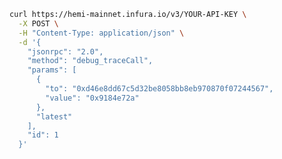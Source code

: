 ```bash
curl https://hemi-mainnet.infura.io/v3/YOUR-API-KEY \
  -X POST \
  -H "Content-Type: application/json" \
  -d '{
    "jsonrpc": "2.0",
    "method": "debug_traceCall",
    "params": [
      {
        "to": "0xd46e8dd67c5d32be8058bb8eb970870f07244567",
        "value": "0x9184e72a"
      },
      "latest"
    ],
    "id": 1
  }'
```
